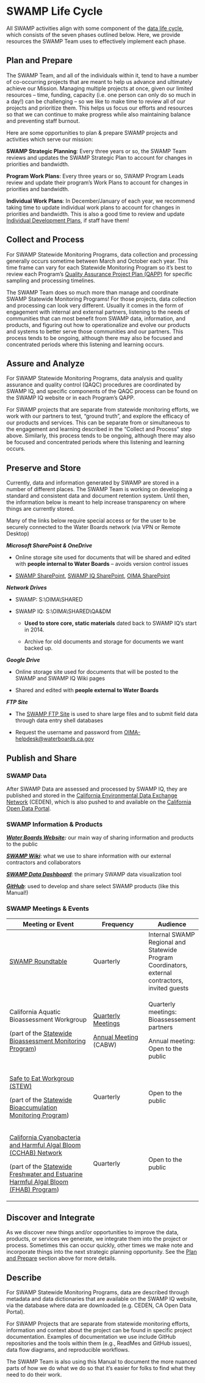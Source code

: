 # SWAMP Life Cycle

All SWAMP activities align with some component of the [data life cycle](https://www.waterboards.ca.gov/resources/oima/cowi/data_management_handbook.html), which consists of the seven phases outlined below. Here, we provide resources the SWAMP Team uses to effectively implement each phase.

## Plan and Prepare

The SWAMP Team, and all of the individuals within it, tend to have a number of co-occurring projects that are meant to help us advance and ultimately achieve our Mission. Managing multiple projects at once, given our limited resources -- time, funding, capacity (i.e. one person can only do so much in a day!) can be challenging -- so we like to make time to review all of our projects and prioritize them. This helps us focus our efforts and resources so that we can continue to make progress while also maintaining balance and preventing staff burnout. 

Here are some opportunities to plan & prepare SWAMP projects and activities which serve our mission: 

**SWAMP Strategic Planning**: Every three years or so, the SWAMP Team reviews and updates the SWAMP Strategic Plan to account for changes in priorities and bandwidth.

**Program Work Plans**: Every three years or so, SWAMP Program Leads review and update their program's Work Plans to account for changes in priorities and bandwidth.

**Individual Work Plans**: In December/January of each year, we recommend taking time to update individual work plans to account for changes in priorities and bandwidth. This is also a good time to review and update [Individual Development Plans](https://cawaterboarddatacenter.github.io/swamp-manual/development.html#individual-development-plan-idp), if staff have them! 

## Collect and Process

For SWAMP Statewide Monitoring Programs, data collection and processing generally occurs sometime between March and October each year. This time frame can vary for each Statewide Monitoring Program so it's best to review each Program's [Quality Assurance Project Plan (QAPP)](https://cawaterboarddatacenter.github.io/swamp-manual/about-swamp.html#swamp-resources) for specific sampling and processing timelines.

The SWAMP Team does so much more than manage and coordinate SWAMP Statewide Monitoring Programs! For those projects, data collection and processing can look very different. Usually it comes in the form of engagement with internal and external partners, listening to the needs of communities that can most benefit from SWAMP data, information, and products, and figuring out how to operationalize and evolve our products and systems to better serve those communities and our partners. This process tends to be ongoing, although there may also be focused and concentrated periods where this listening and learning occurs.

## Assure and Analyze

For SWAMP Statewide Monitoring Programs, data analysis and quality assurance and quality control (QAQC) procedures are coordinated by SWAMP IQ, and specific components of the QAQC process can be found on the SWAMP IQ website or in each Program's QAPP.

For SWAMP projects that are separate from statewide monitoring efforts, we work with our partners to test, "ground truth", and explore the efficacy of our products and services. This can be separate from or simultaneous to the engagement and learning described in the "Collect and Process" step above. Similarly, this process tends to be ongoing, although there may also be focused and concentrated periods where this listening and learning occurs.

## Preserve and Store

Currently, data and information generated by SWAMP are stored in a number of different places. The SWAMP Team is working on developing a standard and consistent data and document retention system. Until then, the information below is meant to help increase transparency on where things are currently stored.

::: callout-note
Many of the links below require special access or for the user to be securely connected to the Water Boards network (via VPN or Remote Desktop)
:::

***Microsoft SharePoint & OneDrive***

-   Online storage site used for documents that will be shared and edited with **people internal to Water Boards** -- avoids version control issues

-   [SWAMP SharePoint](https://cawaterboards.sharepoint.com/sites/OIMA/SWAMP/SitePages/Home.aspx), [SWAMP IQ SharePoint](https://cawaterboards.sharepoint.com/sites/OIMA/SWAMP-IQ/SitePages/Home.aspx), [OIMA SharePoint](https://cawaterboards.sharepoint.com/sites/OIMA/SitePages/Home.aspx)

***Network Drives***

-   SWAMP: S:\\OIMA\\SHARED

-   SWAMP IQ: S:\\OIMA\\SHARED\\QA&DM

    -   **Used to store core, static materials** dated back to SWAMP IQ's start in 2014.

    -   Archive for old documents and storage for documents we want backed up.

***Google Drive***

-   Online storage site used for documents that will be posted to the SWAMP and SWAMP IQ Wiki pages

-   Shared and edited with **people external to Water Boards**

***FTP Site***

-   The [SWAMP FTP Site](https://ftp.waterboards.ca.gov/WebInterface/login.html#/) is used to share large files and to submit field data through data entry shell databases

-   Request the username and password from [OIMA-helpdesk\@waterboards.ca.gov](mailto:OIMA-helpdesk@waterboards.ca.gov)

## Publish and Share

### SWAMP Data

After SWAMP Data are assessed and processed by SWAMP IQ, they are published and stored in the [California Environmental Data Exchange Network](http://ceden.org/index.shtml) (CEDEN), which is also pushed to and available on the [California Open Data Portal](https://data.ca.gov/dataset/surface-water-aquatic-organism-tissue-sample-results).

### SWAMP Information & Products

[***Water Boards Website***](https://www.waterboards.ca.gov/water_issues/programs/swamp/)***:*** our main way of sharing information and products to the public

[***SWAMP Wiki***](https://sites.google.com/site/swampwikihomepage/): what we use to share information with our external contractors and collaborators

[***SWAMP Data Dashboard***](https://gispublic.waterboards.ca.gov/swamp-data/): the primary SWAMP data visualization tool

[***GitHub***](https://github.com/CAWaterBoardDataCenter): used to develop and share select SWAMP products (like this Manual!)

### SWAMP Meetings & Events

+---------------------------------------------------------------------------------------------------------------------------------------------------------------------------------+----------------------------------------------------------------------------------------------------------------------+--------------------------------------------------------------------------------------------------+
| Meeting or Event                                                                                                                                                                | Frequency                                                                                                            | Audience                                                                                         |
+=================================================================================================================================================================================+======================================================================================================================+==================================================================================================+
| [SWAMP Roundtable](https://sites.google.com/site/swampwikihomepage/roundtable-meetings?authuser=0)                                                                              | Quarterly                                                                                                            | Internal SWAMP Regional and Statewide Program Coordinators, external contractors, invited guests |
+---------------------------------------------------------------------------------------------------------------------------------------------------------------------------------+----------------------------------------------------------------------------------------------------------------------+--------------------------------------------------------------------------------------------------+
| California Aquatic Bioassessment Workgroup                                                                                                                                      | [Quarterly Meetings](https://sites.google.com/site/swampwikihomepage/bioassessment?authuser=0)                       | Quarterly meetings: Bioassessement partners                                                      |
|                                                                                                                                                                                 |                                                                                                                      |                                                                                                  |
| (part of the [Statewide Bioassessment Monitoring Program](https://www.waterboards.ca.gov/water_issues/programs/swamp/bioassessment/))                                           | [Annual Meeting](https://www.waterboards.ca.gov/water_issues/programs/swamp/bioassessment/training.html#cabw) (CABW) | Annual meeting: Open to the public                                                               |
+---------------------------------------------------------------------------------------------------------------------------------------------------------------------------------+----------------------------------------------------------------------------------------------------------------------+--------------------------------------------------------------------------------------------------+
| [Safe to Eat Workgroup (STEW)](https://mywaterquality.ca.gov/monitoring_council/bioaccumulation_oversight_group/index.html)                                                     | Quarterly                                                                                                            | Open to the public                                                                               |
|                                                                                                                                                                                 |                                                                                                                      |                                                                                                  |
| (part of the [Statewide Bioaccumulation Monitoring Program](https://www.waterboards.ca.gov/water_issues/programs/swamp/bioaccumulation_monitoring.html))                        |                                                                                                                      |                                                                                                  |
+---------------------------------------------------------------------------------------------------------------------------------------------------------------------------------+----------------------------------------------------------------------------------------------------------------------+--------------------------------------------------------------------------------------------------+
| [California Cyanobacteria and Harmful Algal Bloom (CCHAB) Network](https://mywaterquality.ca.gov/monitoring_council/cyanohab_network/index.html)                                | Quarterly                                                                                                            | Open to the public                                                                               |
|                                                                                                                                                                                 |                                                                                                                      |                                                                                                  |
| (part of the [Statewide Freshwater and Estuarine Harmful Algal Bloom (FHAB) Program](https://www.waterboards.ca.gov/water_issues/programs/swamp/freshwater_cyanobacteria.html)) |                                                                                                                      |                                                                                                  |
+---------------------------------------------------------------------------------------------------------------------------------------------------------------------------------+----------------------------------------------------------------------------------------------------------------------+--------------------------------------------------------------------------------------------------+

## Discover and Integrate

As we discover new things and/or opportunities to improve the data, products, or services we generate, we integrate them into the project or process. Sometimes this can occur quickly, other times we make note and incorporate things into the next strategic planning opportunity. See the [Plan and Prepare](https://cawaterboarddatacenter.github.io/swamp-manual/lifecycle.html#plan-and-prepare) section above for more details.

## Describe

For SWAMP Statewide Monitoring Programs, data are described through metadata and data dictionaries that are available on the SWAMP IQ website, via the database where data are downloaded (e.g. CEDEN, CA Open Data Portal).

For SWAMP Projects that are separate from statewide monitoring efforts, information and context about the project can be found in specific project documentation. Examples of documentation we use include GitHub repositories and the tools within them (e.g., ReadMes and GitHub issues), data flow diagrams, and reproducible workflows.

The SWAMP Team is also using this Manual to document the more nuanced parts of how we do what we do so that it's easier for folks to find what they need to do their work.
